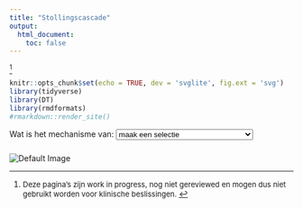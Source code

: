 ```yaml
---
title: "Stollingscascade"
output:
  html_document:
    toc: false
---
```

^[<font size="2">Deze pagina's zijn work in progress, nog niet gereviewed en mogen dus niet gebruikt worden voor klinische beslissingen.  </font> ]
```r
knitr::opts_chunk$set(echo = TRUE, dev = 'svglite', fig.ext = 'svg')
library(tidyverse)
library(DT)
library(rmdformats)
#rmarkdown::render_site()

```

<!-- Dropdown menu and image viewer -->

<div>

<label for="image-selector">Wat is het mechanisme van:</label>
<select id="image-selector" onchange="updateImage();">
<option value="./images/stolling.drawio.svg">maak een selectie</option>
<option value="./images/PT.drawio.svg">PT</option>
<option value="./images/aPTT.drawio.svg">aPTT</option>
<option value="./images/vitK.drawio.svg">Vitamine K afhankelijke
stolfactoren</option> <option value="./images/LMWH.drawio.svg">LMW
heparine</option>
<option value="./images/UFH.drawio.svg">Ongefractioneerde
heparine</option> <option value="./images/doac.drawio.svg">Xarelto/rivaroxaban, Eliquis/apixaban</option>
<option value="./images/dabigatran.drawio.svg">Dabigatran/Pradaxa</option>
<option value="./images/fibrinolysis.drawio.svg">Fibrinolyse</option>
<option value="./images/tranexamic.drawio.svg">Tranexaminezuur (Exacyl)
</option> <option value="./images/APC.drawio.svg">APC resistentie/F V
Leiden</option> </select>

</div>

<!-- Where the default image or selected image will be displayed -->

<div>

<!-- Default image initially shown -->

<img src="./images/stolling.drawio.svg" alt="Default Image" id="image-viewer" style="max-width: 70%; height: auto; margin-top: 10px;"/>

</div>

```{=html}
<script>
// JavaScript to update the displayed image based on dropdown selection
function updateImage() {
  var imageSelector = document.getElementById("image-selector");
  var selectedImage = imageSelector.value;
  var imageViewer = document.getElementById("image-viewer");
  imageViewer.src = selectedImage;
}
</script>
```


